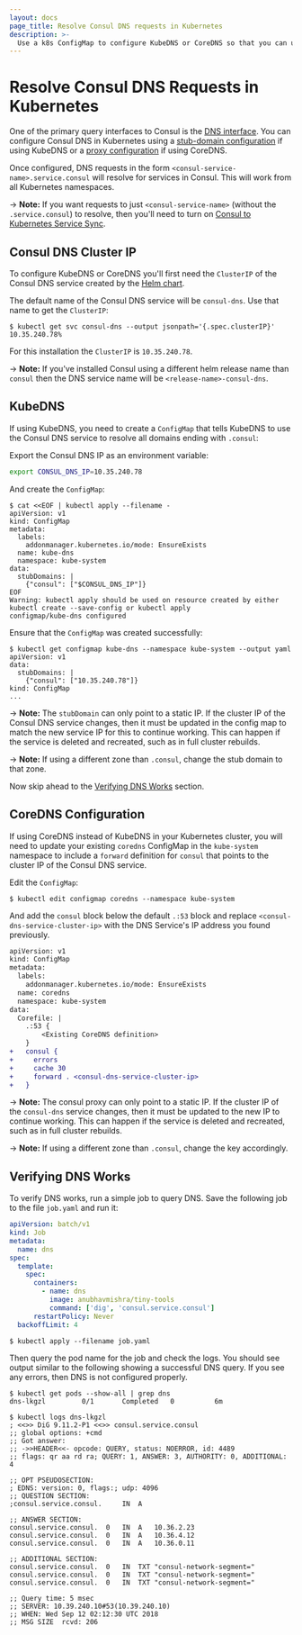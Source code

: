 ```yaml
---
layout: docs
page_title: Resolve Consul DNS requests in Kubernetes
description: >-
  Use a k8s ConfigMap to configure KubeDNS or CoreDNS so that you can use Consul's `<service-name>.service.consul` syntax for queries and other DNS requests. In Kubernetes, this process uses either stub-domain or proxy configuration.
---
```


# Resolve Consul DNS Requests in Kubernetes

One of the primary query interfaces to Consul is the [DNS interface](/consul/docs/services/discovery/dns-overview). You can configure Consul DNS in Kubernetes using a [stub-domain configuration](https://kubernetes.io/docs/tasks/administer-cluster/dns-custom-nameservers/#configure-stub-domain-and-upstream-dns-servers) if using KubeDNS or a [proxy configuration](https://coredns.io/plugins/forward/) if using CoreDNS.

Once configured, DNS requests in the form `<consul-service-name>.service.consul` will resolve for services in Consul. This will work from all Kubernetes namespaces.

-> **Note:** If you want requests to just `<consul-service-name>` (without the `.service.consul`) to resolve, then you'll need to turn on [Consul to Kubernetes Service Sync](/consul/docs/k8s/service-sync#consul-to-kubernetes).

## Consul DNS Cluster IP

To configure KubeDNS or CoreDNS you'll first need the `ClusterIP` of the Consul DNS service created by the [Helm chart](/consul/docs/k8s/helm).

The default name of the Consul DNS service will be `consul-dns`. Use that name to get the `ClusterIP`:

```shell-session
$ kubectl get svc consul-dns --output jsonpath='{.spec.clusterIP}'
10.35.240.78%
```

For this installation the `ClusterIP` is `10.35.240.78`.

-> **Note:** If you've installed Consul using a different helm release name than `consul` then the DNS service name will be `<release-name>-consul-dns`.

## KubeDNS

If using KubeDNS, you need to create a `ConfigMap` that tells KubeDNS to use the Consul DNS service to resolve all domains ending with `.consul`:

Export the Consul DNS IP as an environment variable:

```bash
export CONSUL_DNS_IP=10.35.240.78
```

And create the `ConfigMap`:

```shell-session
$ cat <<EOF | kubectl apply --filename -
apiVersion: v1
kind: ConfigMap
metadata:
  labels:
    addonmanager.kubernetes.io/mode: EnsureExists
  name: kube-dns
  namespace: kube-system
data:
  stubDomains: |
    {"consul": ["$CONSUL_DNS_IP"]}
EOF
Warning: kubectl apply should be used on resource created by either kubectl create --save-config or kubectl apply
configmap/kube-dns configured
```

Ensure that the `ConfigMap` was created successfully:

```shell-session
$ kubectl get configmap kube-dns --namespace kube-system --output yaml
apiVersion: v1
data:
  stubDomains: |
    {"consul": ["10.35.240.78"]}
kind: ConfigMap
...
```

-> **Note:** The `stubDomain` can only point to a static IP. If the cluster IP of the Consul DNS service changes, then it must be updated in the config map to match the new service IP for this to continue working. This can happen if the service is deleted and recreated, such as in full cluster rebuilds.

-> **Note:** If using a different zone than `.consul`, change the stub domain to that zone.

Now skip ahead to the [Verifying DNS Works](#verifying-dns-works) section.

## CoreDNS Configuration

If using CoreDNS instead of KubeDNS in your Kubernetes cluster, you will need to update your existing `coredns` ConfigMap in the `kube-system` namespace to include a `forward` definition for `consul` that points to the cluster IP of the Consul DNS service.

Edit the `ConfigMap`:

```shell-session
$ kubectl edit configmap coredns --namespace kube-system
```

And add the `consul` block below the default `.:53` block and replace `<consul-dns-service-cluster-ip>` with the DNS Service's IP address you found previously.

```diff
apiVersion: v1
kind: ConfigMap
metadata:
  labels:
    addonmanager.kubernetes.io/mode: EnsureExists
  name: coredns
  namespace: kube-system
data:
  Corefile: |
    .:53 {
        <Existing CoreDNS definition>
    }
+   consul {
+     errors
+     cache 30
+     forward . <consul-dns-service-cluster-ip>
+   }
```

-> **Note:** The consul proxy can only point to a static IP. If the cluster IP of the `consul-dns` service changes, then it must be updated to the new IP to continue working. This can happen if the service is deleted and recreated, such as in full cluster rebuilds.

-> **Note:** If using a different zone than `.consul`, change the key accordingly.

## Verifying DNS Works

To verify DNS works, run a simple job to query DNS. Save the following job to the file `job.yaml` and run it:

<CodeBlockConfig filename="job.yaml">

```yaml
apiVersion: batch/v1
kind: Job
metadata:
  name: dns
spec:
  template:
    spec:
      containers:
        - name: dns
          image: anubhavmishra/tiny-tools
          command: ['dig', 'consul.service.consul']
      restartPolicy: Never
  backoffLimit: 4
```

</CodeBlockConfig>

```shell-session
$ kubectl apply --filename job.yaml
```

Then query the pod name for the job and check the logs. You should see output similar to the following showing a successful DNS query. If you see any errors, then DNS is not configured properly.

```shell-session
$ kubectl get pods --show-all | grep dns
dns-lkgzl         0/1       Completed   0          6m

$ kubectl logs dns-lkgzl
; <<>> DiG 9.11.2-P1 <<>> consul.service.consul
;; global options: +cmd
;; Got answer:
;; ->>HEADER<<- opcode: QUERY, status: NOERROR, id: 4489
;; flags: qr aa rd ra; QUERY: 1, ANSWER: 3, AUTHORITY: 0, ADDITIONAL: 4

;; OPT PSEUDOSECTION:
; EDNS: version: 0, flags:; udp: 4096
;; QUESTION SECTION:
;consul.service.consul.		IN	A

;; ANSWER SECTION:
consul.service.consul.	0	IN	A	10.36.2.23
consul.service.consul.	0	IN	A	10.36.4.12
consul.service.consul.	0	IN	A	10.36.0.11

;; ADDITIONAL SECTION:
consul.service.consul.	0	IN	TXT	"consul-network-segment="
consul.service.consul.	0	IN	TXT	"consul-network-segment="
consul.service.consul.	0	IN	TXT	"consul-network-segment="

;; Query time: 5 msec
;; SERVER: 10.39.240.10#53(10.39.240.10)
;; WHEN: Wed Sep 12 02:12:30 UTC 2018
;; MSG SIZE  rcvd: 206
```
